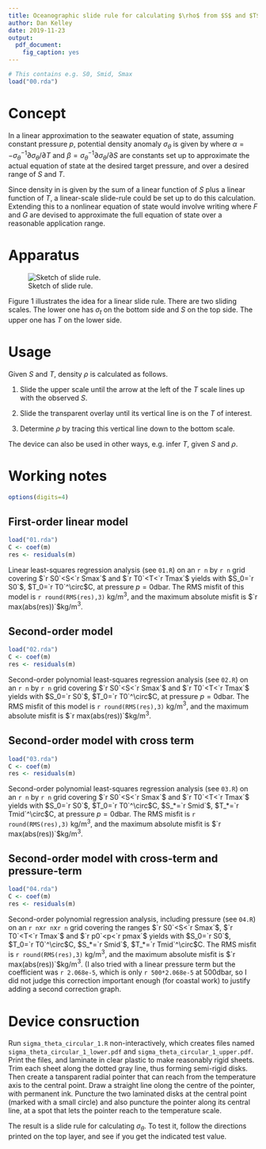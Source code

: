 ```yaml
---
title: Oceanographic slide rule for calculating $\rho$ from $S$ and $T$
author: Dan Kelley
date: 2019-11-23
output:
  pdf_document:
    fig_caption: yes
---
```


```r
# This contains e.g. S0, Smid, Smax
load("00.rda")
```

# Concept

In a linear approximation to the seawater equation of state, assuming constant
pressure $p$, potential density anomaly $\sigma_\theta$ is given by
\begin{equation}
\label{e1}
\sigma_\theta(S,T) \approx \sigma_\theta(S_0,T_0)\left[1 + \beta(S-S_0)-\alpha(T-T_0)\right]
\end {equation}
where $\alpha=-\sigma_\theta^{-1}\partial\sigma_\theta/\partial T$ and
$\beta=\sigma_\theta^{-1}\partial\sigma_\theta/\partial S$ are constants set up
to approximate the actual equation of state at the desired target pressure, and
over a desired range of $S$ and $T$.

Since density in \eqref{e1} is given by the sum of a linear function of $S$
plus a linear function of $T$, a linear-scale slide-rule could be set up to do
this calculation.  Extending this to a nonlinear equation of state would involve
writing
\begin{equation}
\label{e2}
\sigma_\theta = \sigma_{\theta_0} + F(S-S_0) + G(T-T_0)
\end {equation}
where $F$ and $G$ are devised to approximate the full equation of state over a
reasonable application range.

# Apparatus

![Sketch of slide rule.](sigmat_idea.png)

Figure 1 illustrates the idea for a linear slide rule.  There are two sliding
scales. The lower one has $\sigma_t$ on the bottom side and $S$ on the top
side.  The upper one has $T$ on the lower side.


# Usage

Given $S$ and $T$, density $\rho$ is calculated as follows.

1. Slide the upper scale until the arrow at the left of the $T$ scale lines up
   with the observed $S$.

2. Slide the transparent overlay until its vertical line is on the $T$ of
   interest.

3. Determine $\rho$ by tracing this vertical line down to the bottom scale.

The device can also be used in other ways, e.g. infer $T$, given $S$ and
$\rho$.

# Working notes

```r
options(digits=4)
```

## First-order linear model

```r
load("01.rda")
C <- coef(m)
res <- residuals(m)
```

Linear least-squares regression analysis (see `01.R`) on an `r n` by `r n`
grid covering $`r S0`<S<`r Smax`$ and $`r T0`<T<`r Tmax`$ yields
\begin{equation}
\label{e3}
\sigma_\theta = `r C['(Intercept)']` +`r C['SS']`(S-S_0) - `r -C['TT']`(T-T_0)
\end{equation}
with $S_0=`r S0`$, $T_0=`r T0`^\circ$C, at pressure $p=0$dbar.  The RMS
misfit of this model is `r round(RMS(res),3)` kg/m$^3$, and the maximum
absolute misfit is $`r max(abs(res))`$kg/m$^3$.

## Second-order model

```r
load("02.rda")
C <- coef(m)
res <- residuals(m)
```

Second-order polynomial least-squares regression analysis (see `02.R`) on an `r n` by `r n`
grid covering $`r S0`<S<`r Smax`$ and $`r T0`<T<`r Tmax`$ yields
\begin{equation}
\label{e4}
\sigma_\theta = `r C['(Intercept)']`+`r C['SS']`(S-S_0)+`r C['SS2']`(S-S_0)^2-`r -C['TT']`(T-T_0)-`r -C['TT2']`(T-T_0)^2
\end{equation}
with $S_0=`r S0`$, $T_0=`r T0`^\circ$C, at pressure $p=0$dbar.  The RMS
misfit of this model is `r round(RMS(res),3)` kg/m$^3$, and the maximum
absolute misfit is $`r max(abs(res))`$kg/m$^3$.

## Second-order model with cross term

```r
load("03.rda")
C <- coef(m)
res <- residuals(m)
```


Second-order polynomial least-squares regression analysis (see `03.R`) on an `r n` by `r n`
grid covering $`r S0`<S<`r Smax`$ and $`r T0`<T<`r Tmax`$ yields
\begin{equation}
\label{e5}
\begin{split}
\sigma_\theta =& `r C['(Intercept)']` +`r C['SS']`(S-S_0) + `r C['SS2']`(S-S_0)^2-`r -C['TT']`(T-T_0)-`r -C['TT2']`(T-T_0)^2\\
&-`r -C['SSTT']`(S-S_*)(T-T_*)
\end{split}
\end{equation}
with $S_0=`r S0`$, $T_0=`r T0`^\circ$C, $S_*=`r Smid`$, $T_*=`r Tmid`^\circ$C, at
pressure $p=0$dbar.  The RMS misfit is `r round(RMS(res),3)` kg/m$^3$,
and the maximum absolute misfit is $`r max(abs(res))`$kg/m$^3$.

## Second-order model with cross-term and pressure-term

```r
load("04.rda")
C <- coef(m)
res <- residuals(m)
```

Second-order polynomial regression analysis, including pressure (see `04.R`) on
an `r n`x`r n`x`r n` grid covering the ranges $`r S0`<S<`r Smax`$, $`r T0`<T<`r Tmax`$
and $`r p0`<p<`r pmax`$ yields
\begin{equation}
\label{e6}
\begin{split}
\sigma_\theta =& `r C['(Intercept)']` +`r C['SS']`(S-S_0) + `r C['SS2']`(S-S_0)^2\\
&-`r -C['TT']`(T-T_0)-`r -C['TT2']`(T-T_0)^2 -`r -C['SSTT']`(S-S_*)(T-T_*)
\end{split}
\end{equation}
with $S_0=`r S0`$, $T_0=`r T0`^\circ$C, $S_*=`r Smid`$, $T_*=`r Tmid`^\circ$C.
The RMS misfit is `r round(RMS(res),3)` kg/m$^3$, and the maximum absolute
misfit is $`r max(abs(res))`$kg/m$^3$. (I also tried with a linear pressure
term but the coefficient was `r 2.068e-5`, which is only `r 500*2.068e-5` at
500dbar, so I did not judge this correction important enough (for coastal work)
to justify adding a second correction graph.

# Device consruction

Run `sigma_theta_circular_1.R` non-interactively, which creates files named
`sigma_theta_circular_1_lower.pdf` and `sigma_theta_circular_1_upper.pdf`.
Print the files, and laminate in clear plastic to make reasonably rigid sheets.
Trim each sheet along the dotted gray line, thus forming semi-rigid disks.
Then create a tansparent radial pointer that can reach from the temperature
axis to the central point. Draw a straight line olong the centre of the
pointer, with permanent ink. Puncture the two laminated disks at the central
point (marked with a small circle) and also puncture the pointer along its
central line, at a spot that lets the pointer reach to the temperature scale.

The result is a slide rule for calculating $\sigma_\theta$. To test it, follow
the directions printed on the top layer, and see if you get the indicated test
value.

